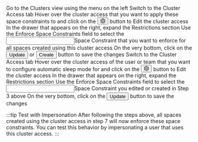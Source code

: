 


<Flow id="enforce-space-constraints-ui">
  <Step>
    Go to the <NavStep>Clusters</NavStep> view using the menu on the left
  </Step>
  <Step>
    Switch to the <Label>Cluster Access</Label> tab
  </Step>
  <Step>
    Hover over the cluster access that you want to apply these space constraints to and click on the <Button><svg viewBox="64 64 896 896" focusable="false" class="" data-icon="setting" width="1em" height="1em" fill="currentColor" aria-hidden="true"><path d="M924.8 625.7l-65.5-56c3.1-19 4.7-38.4 4.7-57.8s-1.6-38.8-4.7-57.8l65.5-56a32.03 32.03 0 009.3-35.2l-.9-2.6a443.74 443.74 0 00-79.7-137.9l-1.8-2.1a32.12 32.12 0 00-35.1-9.5l-81.3 28.9c-30-24.6-63.5-44-99.7-57.6l-15.7-85a32.05 32.05 0 00-25.8-25.7l-2.7-.5c-52.1-9.4-106.9-9.4-159 0l-2.7.5a32.05 32.05 0 00-25.8 25.7l-15.8 85.4a351.86 351.86 0 00-99 57.4l-81.9-29.1a32 32 0 00-35.1 9.5l-1.8 2.1a446.02 446.02 0 00-79.7 137.9l-.9 2.6c-4.5 12.5-.8 26.5 9.3 35.2l66.3 56.6c-3.1 18.8-4.6 38-4.6 57.1 0 19.2 1.5 38.4 4.6 57.1L99 625.5a32.03 32.03 0 00-9.3 35.2l.9 2.6c18.1 50.4 44.9 96.9 79.7 137.9l1.8 2.1a32.12 32.12 0 0035.1 9.5l81.9-29.1c29.8 24.5 63.1 43.9 99 57.4l15.8 85.4a32.05 32.05 0 0025.8 25.7l2.7.5a449.4 449.4 0 00159 0l2.7-.5a32.05 32.05 0 0025.8-25.7l15.7-85a350 350 0 0099.7-57.6l81.3 28.9a32 32 0 0035.1-9.5l1.8-2.1c34.8-41.1 61.6-87.5 79.7-137.9l.9-2.6c4.5-12.3.8-26.3-9.3-35zM788.3 465.9c2.5 15.1 3.8 30.6 3.8 46.1s-1.3 31-3.8 46.1l-6.6 40.1 74.7 63.9a370.03 370.03 0 01-42.6 73.6L721 702.8l-31.4 25.8c-23.9 19.6-50.5 35-79.3 45.8l-38.1 14.3-17.9 97a377.5 377.5 0 01-85 0l-17.9-97.2-37.8-14.5c-28.5-10.8-55-26.2-78.7-45.7l-31.4-25.9-93.4 33.2c-17-22.9-31.2-47.6-42.6-73.6l75.5-64.5-6.5-40c-2.4-14.9-3.7-30.3-3.7-45.5 0-15.3 1.2-30.6 3.7-45.5l6.5-40-75.5-64.5c11.3-26.1 25.6-50.7 42.6-73.6l93.4 33.2 31.4-25.9c23.7-19.5 50.2-34.9 78.7-45.7l37.9-14.3 17.9-97.2c28.1-3.2 56.8-3.2 85 0l17.9 97 38.1 14.3c28.7 10.8 55.4 26.2 79.3 45.8l31.4 25.8 92.8-32.9c17 22.9 31.2 47.6 42.6 73.6L781.8 426l6.5 39.9zM512 326c-97.2 0-176 78.8-176 176s78.8 176 176 176 176-78.8 176-176-78.8-176-176-176zm79.2 255.2A111.6 111.6 0 01512 614c-29.9 0-58-11.7-79.2-32.8A111.6 111.6 0 01400 502c0-29.9 11.7-58 32.8-79.2C454 401.6 482.1 390 512 390c29.9 0 58 11.6 79.2 32.8A111.6 111.6 0 01624 502c0 29.9-11.7 58-32.8 79.2z"></path></svg></Button> button to <Label>Edit</Label> the cluster access
  </Step>
  <Step>
    In the drawer that appears on the right, expand the <Expander>Restrictions</Expander> section
  </Step>
  <Step>
    Use the <Label>Enforce Space Constraints</Label> field to select the <Input>Space Constraint</Input> that you want to enforce for all spaces created using this cluster access
  </Step>
  <Step>
    On the very bottom, click on the <Button>Update</Button> or <Button>Create</Button> button to save the changes
  </Step>
  <Step>
    Switch to the <Label>Cluster Access</Label> tab
  </Step>
  <Step>
    Hover over the cluster access of the user or team that you want to configure automatic sleep mode for and click on the <Button><svg viewBox="64 64 896 896" focusable="false" class="" data-icon="setting" width="1em" height="1em" fill="currentColor" aria-hidden="true"><path d="M924.8 625.7l-65.5-56c3.1-19 4.7-38.4 4.7-57.8s-1.6-38.8-4.7-57.8l65.5-56a32.03 32.03 0 009.3-35.2l-.9-2.6a443.74 443.74 0 00-79.7-137.9l-1.8-2.1a32.12 32.12 0 00-35.1-9.5l-81.3 28.9c-30-24.6-63.5-44-99.7-57.6l-15.7-85a32.05 32.05 0 00-25.8-25.7l-2.7-.5c-52.1-9.4-106.9-9.4-159 0l-2.7.5a32.05 32.05 0 00-25.8 25.7l-15.8 85.4a351.86 351.86 0 00-99 57.4l-81.9-29.1a32 32 0 00-35.1 9.5l-1.8 2.1a446.02 446.02 0 00-79.7 137.9l-.9 2.6c-4.5 12.5-.8 26.5 9.3 35.2l66.3 56.6c-3.1 18.8-4.6 38-4.6 57.1 0 19.2 1.5 38.4 4.6 57.1L99 625.5a32.03 32.03 0 00-9.3 35.2l.9 2.6c18.1 50.4 44.9 96.9 79.7 137.9l1.8 2.1a32.12 32.12 0 0035.1 9.5l81.9-29.1c29.8 24.5 63.1 43.9 99 57.4l15.8 85.4a32.05 32.05 0 0025.8 25.7l2.7.5a449.4 449.4 0 00159 0l2.7-.5a32.05 32.05 0 0025.8-25.7l15.7-85a350 350 0 0099.7-57.6l81.3 28.9a32 32 0 0035.1-9.5l1.8-2.1c34.8-41.1 61.6-87.5 79.7-137.9l.9-2.6c4.5-12.3.8-26.3-9.3-35zM788.3 465.9c2.5 15.1 3.8 30.6 3.8 46.1s-1.3 31-3.8 46.1l-6.6 40.1 74.7 63.9a370.03 370.03 0 01-42.6 73.6L721 702.8l-31.4 25.8c-23.9 19.6-50.5 35-79.3 45.8l-38.1 14.3-17.9 97a377.5 377.5 0 01-85 0l-17.9-97.2-37.8-14.5c-28.5-10.8-55-26.2-78.7-45.7l-31.4-25.9-93.4 33.2c-17-22.9-31.2-47.6-42.6-73.6l75.5-64.5-6.5-40c-2.4-14.9-3.7-30.3-3.7-45.5 0-15.3 1.2-30.6 3.7-45.5l6.5-40-75.5-64.5c11.3-26.1 25.6-50.7 42.6-73.6l93.4 33.2 31.4-25.9c23.7-19.5 50.2-34.9 78.7-45.7l37.9-14.3 17.9-97.2c28.1-3.2 56.8-3.2 85 0l17.9 97 38.1 14.3c28.7 10.8 55.4 26.2 79.3 45.8l31.4 25.8 92.8-32.9c17 22.9 31.2 47.6 42.6 73.6L781.8 426l6.5 39.9zM512 326c-97.2 0-176 78.8-176 176s78.8 176 176 176 176-78.8 176-176-78.8-176-176-176zm79.2 255.2A111.6 111.6 0 01512 614c-29.9 0-58-11.7-79.2-32.8A111.6 111.6 0 01400 502c0-29.9 11.7-58 32.8-79.2C454 401.6 482.1 390 512 390c29.9 0 58 11.6 79.2 32.8A111.6 111.6 0 01624 502c0 29.9-11.7 58-32.8 79.2z"></path></svg></Button> button to <Label>Edit</Label> the cluster access
  </Step>
  <Step>
    In the drawer that appears on the right, expand the <Expander>Restrictions</Expander> section
  </Step>
  <Step>
    Use the <Label>Enforce Space Constraints</Label> field to select the <Input>Space Constraint</Input> you edited or created in Step 3 above
  </Step>
  <Step>
    On the very bottom, click on the <Button>Update</Button> button to save the changes
  </Step>
</Flow>

:::tip Test with Impersonation
After following the steps above, all spaces created using the cluster access in step 7 will now enforce these space constraints. You can test this behavior by impersonating a user that uses this cluster access.
:::